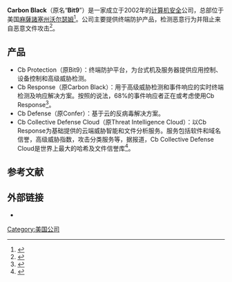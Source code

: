 {{NotChineseTitle|time=2019-01-19}}
{{Orphan|time=2016-12-17T04:47:54+00:00}}

{{noteTA
|G1=IT
}}
{{Infobox company
| name = Carbon Black, Inc. 
| name_en = 
| slogan = Arm Your Endpoints
| logo = Carbon-Black-Web.png
| logo_size = 
| logo_caption = 
| image =          
| image_size =
| image_caption =
| type = [[私人公司|私人公司]]
| traded_as = 
| industry = {{link-en|终端安全|Endpoint security}}
| foundation = 2002年<ref name="Takahashi, Dean">{{cite web | url=http://venturebeat.com/2011/04/12/bit9-raises-12-5m-for-enterprise-security/ | title=Bit9 raises $12.5M for enterprise security | work=[[VentureBeat|VentureBeat]] | date=12 April 2011 | accessdate=6 October 2014 | author=Takahashi, Dean | archive-date=2016-10-18 | archive-url=https://web.archive.org/web/20161018211535/http://venturebeat.com/2011/04/12/bit9-raises-12-5m-for-enterprise-security/ | dead-url=no }}</ref>
| founder = Ashar Aziz
| location = 美国，[[麻薩諸塞州|麻薩諸塞州]][[沃尔瑟姆_(马萨诸塞州)|沃尔瑟姆]]
| area_served = 
| key_people = Patrick Morley，CEO
| products = [[软件|软件]]
| brands =
| services =
| owner = 
| num_employees = 500~1000人
| ratio =
| rating = 
| homepage = {{URL|https://www.carbonblack.com/}}
}}
'''Carbon Black'''（原名“'''Bit9'''”）是一家成立于2002年的[[计算机安全|计算机安全]]公司，总部位于美国[[麻薩諸塞州|麻薩諸塞州]][[沃尔瑟姆_(马萨诸塞州)|沃尔瑟姆]]<ref name="Takahashi, Dean">{{cite web | url=http://venturebeat.com/2011/04/12/bit9-raises-12-5m-for-enterprise-security/ | title=Bit9 raises $12.5M for enterprise security | work=[[VentureBeat|VentureBeat]] | date=12 April 2011 | accessdate=6 October 2014 | author=Takahashi, Dean}}</ref>。公司主要提供终端防护产品，检测恶意行为并阻止来自恶意文件攻击<ref>{{cite web | url = http://www.networkworld.com/article/2360729/cisco-subnet/advanced-prevention-nothing-new-just-better.html | title = Advanced prevention: Nothing new, just better | publisher = Network World, June 6, 2014 | accessdate = 2016-08-13 | archive-date = 2016-03-04 | archive-url = https://web.archive.org/web/20160304095118/http://www.networkworld.com/article/2360729/cisco-subnet/advanced-prevention-nothing-new-just-better.html | dead-url = no }}</ref>。

==产品==
*Cb Protection（原Bit9）：终端防护平台，为台式机及服务器提供应用控制、设备控制和高级威胁检测。
*Cb Response（原Carbon Black）：用于高级威胁检测和事件响应的实时终端检测及响应解决方案。按照{{link-en|SANS协会|SANS Institute}}的说法，68%的事件响应者正在或考虑使用Cb Response<ref>{{Cite web|title = Carbon Black is the Number-One Endpoint Detection and Response Solution According to SANS Survey|url = https://www.bit9.com/company/news/press-releases/carbon-black-is-the-number-one-endpoint-detection-and-response-solution-according-to-sans-survey/|accessdate = 2015-09-28|archive-date = 2015-09-28|archive-url = https://web.archive.org/web/20150928173110/https://www.bit9.com/company/news/press-releases/carbon-black-is-the-number-one-endpoint-detection-and-response-solution-according-to-sans-survey/|dead-url = no}}</ref>。
*Cb Defense（原Confer）：基于云的反病毒解决方案。
*Cb Collective Defense Cloud（原Threat Intelligence Cloud）：以Cb Response为基础提供的云端威胁智能和文件分析服务。服务包括软件和域名信誉，高级威胁指数，攻击分类服务等，据报道，Cb Collective Defense Cloud是世界上最大的哈希及文件信誉库<ref>{{Cite web|title = Bit9 + Carbon Black vs. Symantec Endpoint Protection: How Do They Compare?|url = https://www.scriptrock.com/articles/bit9-carbon-black-vs.-symantec-endpoint-protection-how-do-they-stack-up|accessdate = 2015-09-28|last = ScriptRock|archive-date = 2015-09-28|archive-url = https://web.archive.org/web/20150928235551/https://www.scriptrock.com/articles/bit9-carbon-black-vs.-symantec-endpoint-protection-how-do-they-stack-up|dead-url = no}}</ref>。

==参考文献==
{{reflist}}

==外部链接==
*{{Official website|https://www.carbonblack.com/}}{{en}}

[[Category:美国公司|Category:美国公司]]